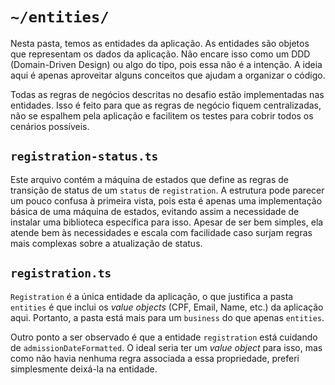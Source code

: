 # `~/entities/`

Nesta pasta, temos as entidades da aplicação. As entidades são objetos que representam os dados da aplicação. Não
encare isso como um DDD (Domain-Driven Design) ou algo do tipo, pois essa não é a intenção. A ideia aqui é apenas
aproveitar alguns conceitos que ajudam a organizar o código.

Todas as regras de negócios descritas no desafio estão implementadas nas entidades. Isso é feito para que as regras de
negócio fiquem centralizadas, não se espalhem pela aplicação e facilitem os testes para cobrir todos os cenários
possíveis.

## `registration-status.ts`

Este arquivo contém a máquina de estados que define as regras de transição de status de um `status` de `registration`.
A estrutura pode parecer um pouco confusa à primeira vista, pois esta é apenas uma implementação básica de uma máquina
de estados, evitando assim a necessidade de instalar uma biblioteca específica para isso. Apesar de ser bem simples,
ela atende bem às necessidades e escala com facilidade caso surjam regras mais complexas sobre a atualização de status.

## `registration.ts`

`Registration` é a única entidade da aplicação, o que justifica a pasta `entities` é que inclui os _value objects_
(CPF, Email, Name, etc.) da aplicação aqui. Portanto, a pasta está mais para um `business` do que apenas `entities`.

Outro ponto a ser observado é que a entidade `registration` está cuidando de `admissionDateFormatted`. O ideal seria
ter um _value object_ para isso, mas como não havia nenhuma regra associada a essa propriedade, preferi simplesmente
deixá-la na entidade.
